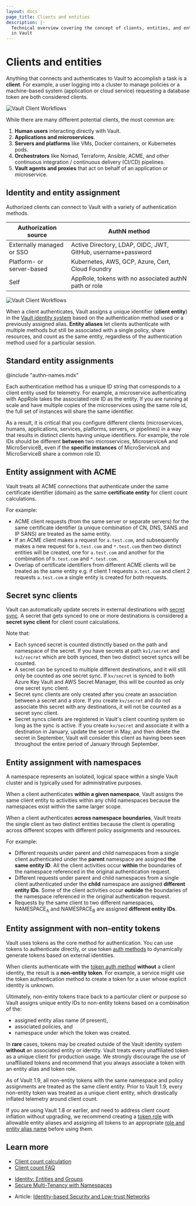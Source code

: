 ```yaml
---
layout: docs
page_title: Clients and entities
description: |-
  Technical overview covering the concept of clients, entities, and entity IDs
  in Vault
---
```


# Clients and entities

Anything that connects and authenticates to Vault to accomplish a task is a
**client**. For example, a user logging into a cluster to manage policies or a
machine-based system (application or cloud service) requesting a database token
are both considered clients.

![Vault Client Workflows](/img/vault-client-workflows.png)

While there are many different potential clients, the most common are:

1. **Human users** interacting directly with Vault.
1. **Applications and microservices**.
1. **Servers and platforms** like VMs, Docker containers, or Kubernetes pods.
1. **Orchestrators** like Nomad, Terraform, Ansible, ACME, and other continuous
   integration / continuous delivery (CI/CD) pipelines.
1. **Vault agents and proxies** that act on behalf of an application or
   microservice.

## Identity and entity assignment

Authorized clients can connect to Vault with a variety of authentication methods.

Authorization source       | AuthN method
-------------------------- | ---------------------------------
Externally managed or SSO  | Active Directory, LDAP, OIDC, JWT, GitHub, username+password
Platform- or server-based  | Kubernetes, AWS, GCP, Azure, Cert, Cloud Foundry
Self                       | AppRole, tokens with no associated authN path or role

![Vault Client Workflows](/img/vault-client-workflows.png)

When a client authenticates, Vault assigns a unique identifier
(**client entity**) in the [Vault identity system](/vault/docs/secrets/identity)
based on the authentication method used or a previously assigned alias.
**Entity aliases** let clients authenticate with multiple methods but still be
associated with a single policy, share resources, and count as the same entity,
regardless of the authentication method used for a particular session.

## Standard entity assignments

@include "authn-names.mdx"

Each authentication method has a unique ID string that corresponds to a client
entity used for telemetry. For example, a microservice authenticating with
AppRole takes the associated role ID as the entity. If you are running at scale
and have multiple copies of the microservices using the same role id, the full
set of instances will share the same identifier.

As a result, it is critical that you configure different clients
(microservices, humans, applications, services, platforms, servers, or pipelines)
in a way that results in distinct clients having unique identifiers. For example,
the role IDs should be different **between** two microservices, MicroserviceA and
MicroServiceB, even if the **specific instances** of MicroServiceA and
MicroServiceB share a common role ID.

## Entity assignment with ACME

Vault treats all ACME connections that authenticate under the same certificate
identifier (domain) as the same **certificate entity** for client count
calculations.

For example:

- ACME client requests (from the same server or separate servers) for the same
  certificate identifier (a unique combination of CN, DNS, SANS and IP SANS)
  are treated as the same entity.
- If an ACME client makes a request for `a.test.com`, and subsequently makes a new
  request for `b.test.com` and `*.test.com` then two distinct entities will be created,
  one for `a.test.com` and another for the combination of `b.test.com` and `*.test.com`.
- Overlap of certificate identifiers from different ACME clients will be treated
  as the same entity e.g. if client 1 requests `a.test.com` and client 2 requests
  `a.test.com` a single entity is created for both requests.

## Secret sync clients
Vault can automatically update secrets in external destinations with [secret sync](/vault/docs/sync).
A secret that gets synced to one or more destinations is considered a **secret
sync client** for client count calculations.

Note that:

- Each synced secret is counted distinctly based on the path and namespace of
  the secret. If you have secrets at path `kv1/secret` and `kv2/secret`
  which are both synced, then two distinct secret syncs will be counted.
- A secret can be synced to multiple different destinations, and it will still
  only be counted as one secret sync. If `kv/secret` is synced to both Azure Key
  Vault and AWS Secret Manager, this will be counted as only one secret sync
  client.
- Secret sync clients are only created after you create an association between a
  secret and a store. If you create `kv/secret` and do not associate this secret
  with any destinations, it will not be counted as a secret sync client.
- Secret syncs clients are registered in Vault's client counting system so long
  as the sync is active. If you create `kv/secret` and associate it with a
  destination in January, update the secret in May, and then delete the secret
  in September, Vault will consider this client as having been seen throughout
  the entire period of January through September.

## Entity assignment with namespaces

A namespace represents an isolated, logical space within a single Vault
cluster and is typically used for administrative purposes.

When a client authenticates **within a given namespace**, Vault assigns the same
client entity to activities within any child namespaces because the namespaces
exist within the same larger scope.

When a client authenticates **across namespace boundaries**, Vault treats the
single client as two distinct entities because the client is operating
across different scopes with different policy assignments and resources.

For example:

- Different requests under parent and child namespaces from a single client
  authenticated under the **parent** namespace are assigned **the same entity
  ID**. All the client activities occur **within** the boundaries of the
  namespace referenced in the original authentication request.
- Different requests under parent and child namespaces from a single client
  authenticated under the **child** namespace are assigned **different entity
  IDs**. Some of the client activities occur **outside** the boundaries of the
  namespace referenced in the original authentication request.
- Requests by the same client to two different namespaces, NAMESPACE<sub>A</sub>
  and NAMESPACE<sub>B</sub> are assigned **different entity IDs**.

## Entity assignment with non-entity tokens

Vault uses tokens as the core method for authentication. You can use tokens to
authenticate directly, or use token [auth methods](/vault/docs/concepts/auth)
to dynamically generate tokens based on external identities.

When clients authenticate with the [token auth method](/vault/docs/auth/token)
**without** a client identity, the result is a **non-entity token**. For example,
a service might use the token authentication method to create a token for a user
whose explicit identity is unknown.

Ultimately, non-entity tokens trace back to a particular client or purpose so
Vault assigns unique entity IDs to non-entity tokens based on a combination of
the:

- assigned entity alias name (if present),
- associated policies, and
- namespace under which the token was created.

In **rare** cases, tokens may be created outside of the Vault identity system
**without** an associated entity or identity. Vault treats every unaffiliated
token as a unique client for production usage. We strongly discourage the use of
unaffiliated tokens and recommend that you always associate a token with an
entity alias and token role.

<Note title="Behavior change in Vault 1.9+">
  As of Vault 1.9, all non-entity tokens with the same namespace and policy
  assignments are treated as the same client entity. Prior to Vault 1.9, every
  non-entity token was treated as a unique client entity, which drastically
  inflated telemetry around client count.

  If you are using Vault 1.8 or earlier, and need to address client count
  inflation without upgrading, we recommend creating a
  [token role](/vault/api-docs/auth/token#create-update-token-role) with
  allowable entity aliases and assigning all tokens to an appropriate
  [role and entity alias name](/vault/api-docs/auth/token#create-token) before
  using them.
</Note>

## Learn more

<Tabs>

<Tab heading="Related concepts">
<ul>
  <li>
    <a href="/vault/docs/concepts/client-count/counting">Client count calculation</a>
  </li>
  <li>
    <a href="/vault/docs/concepts/client-count/faq">Client count FAQ</a>
  </li>
</ul>
</Tab>

<Tab heading="Related tutorials">
<ul>
  <li>
    <a href="/vault/tutorials/auth-methods/identity">Identity: Entities and Groups</a>
  </li>
  <li>
    <a href="/vault/tutorials/enterprise/namespaces">Secure Multi-Tenancy with Namespaces</a>
  </li>
</ul>
</Tab>

<Tab heading="Other resources">
<ul>
  <li>
    Article: <a href="https://www.hashicorp.com/identity-based-security-and-low-trust-networks">
      Identity-based Security and Low-trust Networks
    </a>
  </li>
</ul>
</Tab>

</Tabs>
